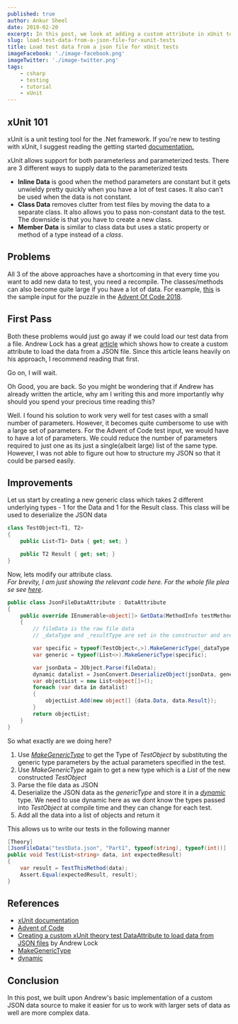 ```yaml
---
published: true
author: Ankur Sheel
date: 2019-02-20
excerpt: In this post, we look at adding a custom attribute in xUnit to load test data from a json file.
slug: load-test-data-from-a-json-file-for-xunit-tests
title: Load test data from a json file for xUnit tests
imageFacebook: './image-facebook.png'
imageTwitter: './image-twitter.png'
tags:
    - csharp
    - testing
    - tutorial
    - xUnit
---
```


## xUnit 101

xUnit is a unit testing tool for the .Net framework. If you're new to testing with xUnit, I suggest reading the getting
started [documentation.](https://xunit.github.io/docs/getting-started-dotnet-core.html)

xUnit allows support for both parameterless and parameterized tests. There are 3 different ways to supply data to the
parameterized tests

-   **Inline Data** is good when the method parameters are constant but it gets unwieldy pretty quickly when you have a
    lot of test cases. It also can't be used when the data is not constant.
-   **Class Data** removes clutter from test files by moving the data to a separate class. It also allows you to pass
    non-constant data to the test. The downside is that you have to create a new class.
-   **Member Data** is similar to class data but uses a static property or method of a type instead of a _class_.

## Problems

All 3 of the above approaches have a shortcoming in that every time you want to add new data to test, you need a
recompile. The classes/methods can also become quite large if you have a lot of data. For example,
[this](https://github.com/AnkurSheel/AdventOfCode2018/blob/84f0174ce6d35bef70e45b1713d2e23272dc5a29/AdventOfCode2018.Tests/Day1/testData.json#L37-L1054)
is the sample input for the puzzle in the [Advent Of Code 2018](https://adventofcode.com/2018).

## First Pass

Both these problems would just go away if we could load our test data from a file. Andrew Lock has a great
[article](https://andrewlock.net/creating-a-custom-xunit-theory-test-dataattribute-to-load-data-from-json-files/) which
shows how to create a custom attribute to load the data from a JSON file. Since this article leans heavily on his
approach, I recommend reading that first.

Go on, I will wait.

Oh Good, you are back. So you might be wondering that if Andrew has already written the article, why am I writing this
and more importantly why should you spend your precious time reading this?

Well. I found his solution to work very well for test cases with a small number of parameters. However, it becomes quite
cumbersome to use with a large set of parameters. For the Advent of Code test input, we would have to have a lot of
parameters. We could reduce the number of parameters required to just one as its just a single(albeit large) list of the
same type. However, I was not able to figure out how to structure my JSON so that it could be parsed easily.

## Improvements

Let us start by creating a new generic class which takes 2 different underlying types - 1 for the Data and 1 for the
Result class. This class will be used to deserialize the JSON data

```csharp
class TestObject<T1, T2>
{
	public List<T1> Data { get; set; }

	public T2 Result { get; set; }
}
```

Now, lets modify our attribute class.
_For brevity, I am just showing the relevant code here. For the whole file please see [here](https://github.com/AnkurSheel/AdventOfCode2018/blob/master/AdventOfCode2018.Tests/JsonFileDataAttribute.cs)_.

```csharp
public class JsonFileDataAttribute : DataAttribute
{
	public override IEnumerable<object[]> GetData(MethodInfo testMethod)
	{
		// fileData is the raw file data
		// _dataType and _resultType are set in the constructor and are the types for the input data and the result

		var specific = typeof(TestObject<,>).MakeGenericType(_dataType, _resultType);
		var generic = typeof(List<>).MakeGenericType(specific);

		var jsonData = JObject.Parse(fileData);
		dynamic datalist = JsonConvert.DeserializeObject(jsonData, generic);
		var objectList = new List<object[]>();
		foreach (var data in datalist)
		{
			objectList.Add(new object[] {data.Data, data.Result});
		}
		return objectList;
	}
}
```

So what exactly are we doing here?

1. Use
   _[MakeGenericType](<https://docs.microsoft.com/en-us/dotnet/api/system.type.makegenerictype?f1url=https%3A%2F%2Fmsdn.microsoft.com%2Fquery%2Fdev15.query%3FappId%3DDev15IDEF1%26l%3DEN-US%26k%3Dk(System.Type.MakeGenericType);k(DevLang-csharp)%26rd%3Dtrue&view=netframework-4.7.2>)_
   to get the Type of _TestObject_ by substituting the generic type parameters by the actual parameters specified in the
   test.
2. Use _MakeGenericType_ again to get a new type which is a _List_ of the new constructed _TestObject_
3. Parse the file data as JSON
4. Deserialize the JSON data as the _genericType_ and store it in a
   _[dynamic](<https://docs.microsoft.com/en-us/dotnet/csharp/language-reference/keywords/dynamic?f1url=https%3A%2F%2Fmsdn.microsoft.com%2Fquery%2Fdev15.query%3FappId%3DDev15IDEF1%26l%3DEN-US%26k%3Dk(dynamic_CSharpKeyword)%3Bk(DevLang-csharp)%26rd%3Dtrue>)_
   type. We need to use dynamic here as we dont know the types passed into _TestObject_ at compile time and they can
   change for each test.
5. Add all the data into a list of objects and return it

This allows us to write our tests in the following manner

```csharp
[Theory]
[JsonFileData("testData.json", "Part1", typeof(string), typeof(int))]
public void Test(List<string> data, int expectedResult)
{
	var result = TestThisMethod(data);
	Assert.Equal(expectedResult, result);
}
```

## References

-   [xUnit documentation](https://xunit.github.io/docs/getting-started-dotnet-core.html)
-   [Advent of Code](https://adventofcode.com)
-   [Creating a custom xUnit theory test DataAttribute to load data from JSON files](https://andrewlock.net/creating-a-custom-xunit-theory-test-dataattribute-to-load-data-from-json-files/)
    by Andrew Lock
-   [MakeGenericType](<https://docs.microsoft.com/en-us/dotnet/api/system.type.makegenerictype?f1url=https%3A%2F%2Fmsdn.microsoft.com%2Fquery%2Fdev15.query%3FappId%3DDev15IDEF1%26l%3DEN-US%26k%3Dk(System.Type.MakeGenericType);k(DevLang-csharp)%26rd%3Dtrue&view=netframework-4.7.2>)
-   [dynamic](<https://docs.microsoft.com/en-us/dotnet/csharp/language-reference/keywords/dynamic?f1url=https%3A%2F%2Fmsdn.microsoft.com%2Fquery%2Fdev15.query%3FappId%3DDev15IDEF1%26l%3DEN-US%26k%3Dk(dynamic_CSharpKeyword)%3Bk(DevLang-csharp)%26rd%3Dtrue>)

## Conclusion

In this post, we built upon Andrew's basic implementation of a custom JSON data source to make it easier for us to work
with larger sets of data as well are more complex data.

